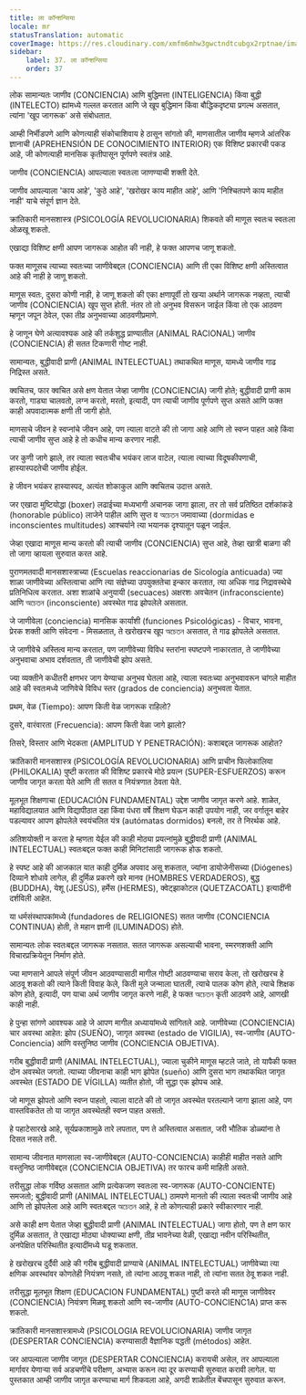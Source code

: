 ```yaml
---
title: ला कॉन्शन्सिया
locale: mr
statusTranslation: automatic
coverImage: https://res.cloudinary.com/xmfm6mhw3gwctndtcubgx2rptnae/image/upload/v1740337243/small_cover_educacion_fundamental_a051170f1c.webp
sidebar:
    label: 37. ला कॉन्शन्सिया
    order: 37
---
```

लोक सामान्यतः जाणीव (CONCIENCIA) आणि बुद्धिमत्ता (INTELIGENCIA) किंवा बुद्धी (INTELECTO) ह्यांमध्ये गल्लत करतात आणि जे खूप बुद्धिमान किंवा बौद्धिकदृष्ट्या प्रगल्भ असतात, त्यांना 'खूप जागरूक' असे संबोधतात.

आम्ही निर्भीडपणे आणि कोणत्याही संकोचाशिवाय हे ठासून सांगतो की, माणसातील जाणीव म्हणजे आंतरिक ज्ञानाची (APREHENSIÓN DE CONOCIMIENTO INTERIOR) एक विशिष्ट प्रकारची पकड आहे, जी कोणत्याही मानसिक कृतीपासून पूर्णपणे स्वतंत्र आहे.

जाणीव (CONCIENCIA) आपल्याला स्वतःला जाणण्याची शक्ती देते.

जाणीव आपल्याला 'काय आहे', 'कुठे आहे', 'खरोखर काय माहीत आहे', आणि 'निश्चितपणे काय माहीत नाही' याचे संपूर्ण ज्ञान देते.

क्रांतिकारी मानसशास्त्र (PSICOLOGÍA REVOLUCIONARIA) शिकवते की माणूस स्वतःच स्वतःला ओळखू शकतो.

एखाद्या विशिष्ट क्षणी आपण जागरूक आहोत की नाही, हे फक्त आपणच जाणू शकतो.

फक्त माणूसच त्याच्या स्वतःच्या जाणीवेबद्दल (CONCIENCIA) आणि ती एका विशिष्ट क्षणी अस्तित्वात आहे की नाही हे जाणू शकतो.

माणूस स्वतः, दुसरा कोणी नाही, हे जाणू शकतो की एका क्षणापूर्वी तो खऱ्या अर्थाने जागरूक नव्हता, त्याची जाणीव (CONCIENCIA) खूप सुप्त होती. नंतर तो तो अनुभव विसरून जाईल किंवा तो एक आठवण म्हणून जपून ठेवेल, एका तीव्र अनुभवाच्या आठवणीप्रमाणे.

हे जाणून घेणे अत्यावश्यक आहे की तर्कशुद्ध प्राण्यातील (ANIMAL RACIONAL) जाणीव (CONCIENCIA) ही सतत टिकणारी गोष्ट नाही.

सामान्यतः, बुद्धीवादी प्राणी (ANIMAL INTELECTUAL) तथाकथित माणूस, यामध्ये जाणीव गाढ निद्रिस्त असते.

क्वचितच, फार क्वचित असे क्षण येतात जेव्हा जाणीव (CONCIENCIA) जागी होते; बुद्धीवादी प्राणी काम करतो, गाड्या चालवतो, लग्न करतो, मरतो, इत्यादी, पण त्याची जाणीव पूर्णपणे सुप्त असते आणि फक्त काही अपवादात्मक क्षणी ती जागी होते.

माणसाचे जीवन हे स्वप्नांचे जीवन आहे, पण त्याला वाटते की तो जागा आहे आणि तो स्वप्न पाहत आहे किंवा त्याची जाणीव सुप्त आहे हे तो कधीच मान्य करणार नाही.

जर कुणी जागे झाले, तर त्याला स्वतःचीच भयंकर लाज वाटेल, त्याला त्याच्या विदूषकीपणाची, हास्यास्पदतेची जाणीव होईल.

हे जीवन भयंकर हास्यास्पद, अत्यंत शोकाकुल आणि क्वचितच उदात्त असते.

जर एखादा मुष्टियोद्धा (boxer) लढाईच्या मध्यभागी अचानक जागा झाला, तर तो सर्व प्रतिष्ठित दर्शकांकडे (honorable público) लाजेने पाहील आणि सुप्त व অচেতন जमावाच्या (dormidas e inconscientes multitudes) आश्चर्याने त्या भयानक दृश्यातून पळून जाईल.

जेव्हा एखादा माणूस मान्य करतो की त्याची जाणीव (CONCIENCIA) सुप्त आहे, तेव्हा खात्री बाळगा की तो जागा व्हायला सुरुवात करत आहे.

पुराणमतवादी मानसशास्त्राच्या (Escuelas reaccionarias de Sicología anticuada) ज्या शाळा जाणीवेच्या अस्तित्वाचा आणि त्या संज्ञेच्या उपयुक्ततेचा इन्कार करतात, त्या अधिक गाढ निद्रावस्थेचे प्रतिनिधित्व करतात. अशा शाळांचे अनुयायी (secuaces) अक्षरशः अवचेतन (infraconsciente) आणि অচেতন (inconsciente) अवस्थेत गाढ झोपलेले असतात.

जे जाणीवेला (conciencia) मानसिक कार्यांशी (funciones Psicológicas) - विचार, भावना, प्रेरक शक्ती आणि संवेदना - मिसळतात, ते खरोखरच खूप অচেতন असतात, ते गाढ झोपलेले असतात.

जे जाणीवेचे अस्तित्व मान्य करतात, पण जाणीवेच्या विविध स्तरांना स्पष्टपणे नाकारतात, ते जाणीवेच्या अनुभवाचा अभाव दर्शवतात, ती जाणीवेची झोप असते.

ज्या व्यक्तीने कधीतरी क्षणभर जाग येण्याचा अनुभव घेतला आहे, त्याला स्वतःच्या अनुभवावरून चांगले माहीत आहे की स्वतःमध्ये जाणिवेचे विविध स्तर (grados de conciencia) अनुभवता येतात.

प्रथम, वेळ (Tiempo): आपण किती वेळ जागरूक राहिलो?

दुसरे, वारंवारता (Frecuencia): आपण किती वेळा जागे झालो?

तिसरे, विस्तार आणि भेदकता (AMPLITUD Y PENETRACIÓN): कशाबद्दल जागरूक आहोत?

क्रांतिकारी मानसशास्त्र (PSICOLOGÍA REVOLUCIONARIA) आणि प्राचीन फिलोकालिया (PHILOKALIA) पुष्टी करतात की विशिष्ट प्रकारचे मोठे प्रयत्न (SUPER-ESFUERZOS) करून जाणीव जागृत करता येते आणि ती सतत व नियंत्रणात ठेवता येते.

मूलभूत शिक्षणाचा (EDUCACIÓN FUNDAMENTAL) उद्देश जाणीव जागृत करणे आहे. शाळेत, महाविद्यालयात आणि विद्यापीठात दहा किंवा पंधरा वर्षे शिक्षण घेऊन काही उपयोग नाही, जर वर्गातून बाहेर पडल्यावर आपण झोपलेले स्वयंचलित यंत्र (autómatas dormidos) बनलो, तर ते निरर्थक आहे.

अतिशयोक्ती न करता हे म्हणता येईल की काही मोठ्या प्रयत्नांमुळे बुद्धीवादी प्राणी (ANIMAL INTELECTUAL) स्वतःबद्दल फक्त काही मिनिटांसाठी जागरूक होऊ शकतो.

हे स्पष्ट आहे की आजकाल यात काही दुर्मिळ अपवाद असू शकतात, ज्यांना डायोजेनीसच्या (Diógenes) दिव्याने शोधावे लागेल, ही दुर्मिळ प्रकरणे खरे मानव (HOMBRES VERDADEROS), बुद्ध (BUDDHA), येशू (JESÚS), हर्मेस (HERMES), क्वेट्झाकोटल (QUETZACOATL) इत्यादींनी दर्शविली आहेत.

या धर्मसंस्थापकांमध्ये (fundadores de RELIGIONES) सतत जाणीव (CONCIENCIA CONTINUA) होती, ते महान ज्ञानी (ILUMINADOS) होते.

सामान्यतः लोक स्वतःबद्दल जागरूक नसतात. सतत जागरूक असल्याची भावना, स्मरणशक्ती आणि विचारप्रक्रियेतून निर्माण होते.

ज्या माणसाने आपले संपूर्ण जीवन आठवण्यासाठी मागील गोष्टी आठवण्याचा सराव केला, तो खरोखरच हे आठवू शकतो की त्याने किती विवाह केले, किती मुले जन्माला घातली, त्याचे पालक कोण होते, त्याचे शिक्षक कोण होते, इत्यादी, पण याचा अर्थ जाणीव जागृत करणे नाही, हे फक्त অচেতন कृती आठवणे आहे, आणखी काही नाही.

हे पुन्हा सांगणे आवश्यक आहे जे आपण मागील अध्यायांमध्ये सांगितले आहे. जाणीवेच्या (CONCIENCIA) चार अवस्था आहेत: झोप (SUEÑO), जागृत अवस्था (estado de VIGILIA), स्व-जाणीव (AUTO-Conciencia) आणि वस्तुनिष्ठ जाणीव (CONCIENCIA OBJETIVA).

गरीब बुद्धीवादी प्राणी (ANIMAL INTELECTUAL), ज्याला चुकीने माणूस म्हटले जाते, तो यापैकी फक्त दोन अवस्थेत जगतो. त्याच्या जीवनाचा काही भाग झोपेत (sueño) आणि दुसरा भाग तथाकथित जागृत अवस्थेत (ESTADO DE VÍGILLA) व्यतीत होतो, जी सुद्धा एक झोपच आहे.

जो माणूस झोपतो आणि स्वप्न पाहतो, त्याला वाटते की तो जागृत अवस्थेत परतल्याने जागा झाला आहे, पण वास्तविकतेत तो या जागृत अवस्थेतही स्वप्न पाहत असतो.

हे पहाटेसारखे आहे, सूर्यप्रकाशामुळे तारे लपतात, पण ते अस्तित्वात असतात, जरी भौतिक डोळ्यांना ते दिसत नसले तरी.

सामान्य जीवनात माणसाला स्व-जाणीवेबद्दल (AUTO-CONCIENCIA) काहीही माहीत नसते आणि वस्तुनिष्ठ जाणीवेबद्दल (CONCIENCIA OBJETIVA) तर फारच कमी माहिती असते.

तरीसुद्धा लोक गर्विष्ठ असतात आणि प्रत्येकजण स्वतःला स्व-जागरूक (AUTO-CONCIENTE) समजतो; बुद्धीवादी प्राणी (ANIMAL INTELECTUAL) ठामपणे मानतो की त्याला स्वतःची जाणीव आहे आणि तो झोपलेला आहे आणि स्वतःबद्दल অচেতন आहे, हे तो कोणत्याही प्रकारे स्वीकारणार नाही.

असे काही क्षण येतात जेव्हा बुद्धीवादी प्राणी (ANIMAL INTELECTUAL) जागा होतो, पण ते क्षण फार दुर्मिळ असतात, ते एखाद्या मोठ्या धोक्याच्या क्षणी, तीव्र भावनेच्या वेळी, एखाद्या नवीन परिस्थितीत, अनपेक्षित परिस्थितीत इत्यादींमध्ये घडू शकतात.

हे खरोखरच दुर्दैवी आहे की गरीब बुद्धीवादी प्राण्याचे (ANIMAL INTELECTUAL) जाणीवेच्या त्या क्षणिक अवस्थांवर कोणतेही नियंत्रण नसते, तो त्यांना आठवू शकत नाही, तो त्यांना सतत ठेवू शकत नाही.

तरीसुद्धा मूलभूत शिक्षण (EDUCACION FUNDAMENTAL) पुष्टी करते की माणूस जाणीवेवर (CONCIENCIA) नियंत्रण मिळवू शकतो आणि स्व-जाणीव (AUTO-CONCIENC1A) प्राप्त करू शकतो.

क्रांतिकारी मानसशास्त्रामध्ये (PSICOLOGIA REVOLUCIONARIA) जाणीव जागृत (DESPERTAR CONCIENCIA) करण्यासाठी वैज्ञानिक पद्धती (métodos) आहेत.

जर आपल्याला जाणीव जागृत (DESPERTAR CONCIENCIA) करायची असेल, तर आपल्याला मार्गावर येणाऱ्या सर्व अडचणींचे परीक्षण, अभ्यास करून त्या दूर करण्याची सुरुवात करावी लागेल. या पुस्तकात आम्ही जाणीव जागृत करण्याचा मार्ग शिकवला आहे, अगदी शाळेतील बेंचपासून सुरुवात करून.

